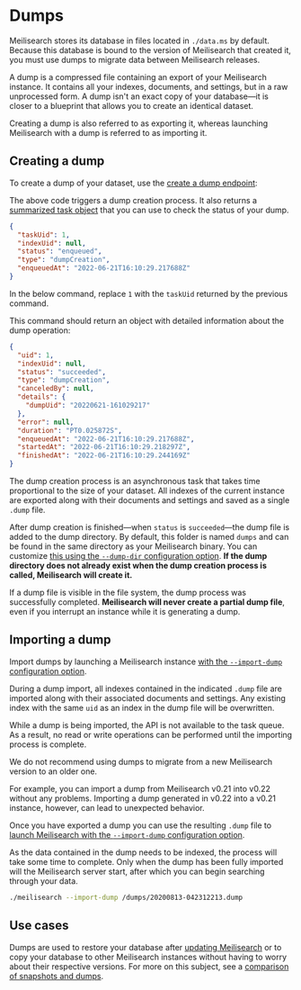 # Dumps

Meilisearch stores its database in files located in `./data.ms` by default. Because this database is bound to the version of Meilisearch that created it, you must use dumps to migrate data between Meilisearch releases.

A dump is a compressed file containing an export of your Meilisearch instance. It contains all your indexes, documents, and settings, but in a raw unprocessed form. A dump isn't an exact copy of your database—it is closer to a blueprint that allows you to create an identical dataset.

Creating a dump is also referred to as exporting it, whereas launching Meilisearch with a dump is referred to as importing it.

## Creating a dump

To create a dump of your dataset, use the [create a dump endpoint](/reference/api/dump#create-a-dump):

<CodeSamples id="post_dump_1" />

The above code triggers a dump creation process. It also returns a [summarized task object](/learn/advanced/asynchronous_operations#summarized-task-objects) that you can use to check the status of your dump.

```json
{
  "taskUid": 1,
  "indexUid": null,
  "status": "enqueued",
  "type": "dumpCreation",
  "enqueuedAt": "2022-06-21T16:10:29.217688Z"
}
```

In the below command, replace `1` with the `taskUid` returned by the previous command.

<CodeSamples id="get_task_1" />

This command should return an object with detailed information about the dump operation:

```json
{
  "uid": 1,
  "indexUid": null,
  "status": "succeeded",
  "type": "dumpCreation",
  "canceledBy": null,
  "details": {
    "dumpUid": "20220621-161029217"
  },
  "error": null,
  "duration": "PT0.025872S",
  "enqueuedAt": "2022-06-21T16:10:29.217688Z",
  "startedAt": "2022-06-21T16:10:29.218297Z",
  "finishedAt": "2022-06-21T16:10:29.244169Z"
}
```

The dump creation process is an asynchronous task that takes time proportional to the size of your dataset. All indexes of the current instance are exported along with their documents and settings and saved as a single `.dump` file.

After dump creation is finished—when `status` is `succeeded`—the dump file is added to the dump directory. By default, this folder is named `dumps` and can be found in the same directory as your Meilisearch binary. You can customize [this using the `--dump-dir` configuration option](/learn/configuration/instance_options#dump-directory). **If the dump directory does not already exist when the dump creation process is called, Meilisearch will create it.**

If a dump file is visible in the file system, the dump process was successfully completed. **Meilisearch will never create a partial dump file**, even if you interrupt an instance while it is generating a dump.

## Importing a dump

Import dumps by launching a Meilisearch instance [with the `--import-dump` configuration option](/learn/configuration/instance_options#import-dump).

During a dump import, all indexes contained in the indicated `.dump` file are imported along with their associated documents and settings. Any existing index with the same `uid` as an index in the dump file will be overwritten.

While a dump is being imported, the API is not available to the task queue. As a result, no read or write operations can be performed until the importing process is complete.

<Capsule intent="note">
We do not recommend using dumps to migrate from a new Meilisearch version to an older one.

For example, you can import a dump from Meilisearch v0.21 into v0.22 without any problems. Importing a dump generated in v0.22 into a v0.21 instance, however, can lead to unexpected behavior.
</Capsule>

Once you have exported a dump you can use the resulting `.dump` file to [launch Meilisearch with the `--import-dump` configuration option](/learn/configuration/instance_options#import-dump).

As the data contained in the dump needs to be indexed, the process will take some time to complete. Only when the dump has been fully imported will the Meilisearch server start, after which you can begin searching through your data.

```bash
./meilisearch --import-dump /dumps/20200813-042312213.dump
```

## Use cases

Dumps are used to restore your database after [updating Meilisearch](/learn/update_and_migration/updating) or to copy your database to other Meilisearch instances without having to worry about their respective versions. For more on this subject, see a [comparison of snapshots and dumps](/learn/data_backup/snapshots_vs_dumps).
